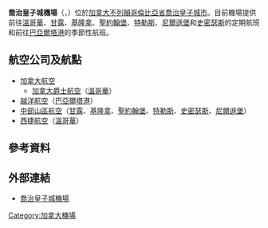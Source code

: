 {{noteTA
|1=zh-cn:乔治;zh-tw:喬治;zh-hk:佐治;
}}
{{Infobox Airport
|airport_name = 喬治皇子城機場<br>{{lang|en|Prince George Airport}}
|photo =
|type = 商業<br>半國際<br>民航
|run by = 加拿大運輸部<br />{{lang|en|Transport Canada}}
|opened = 1941年
|city = [[英屬哥倫比亞省|英屬哥倫比亞省]][[喬治皇子城|喬治皇子城]]
|elevation = 2,267呎（691米）
|coordinates = {{coord|53|53|22|N|122|40|44|W|type:airport}}
|IATA = YXS
|ICAO = CYXS
|runway1_heading = 01/19
|runway1_feet = 3,149
|runway1_meter = 1,149
|runway1_surface = [[瀝青|瀝青]]鋪成
|runway2_heading = 06/24
|runway2_feet = 5,624
|runway2_meter = 1,714
|runway2_surface = [[瀝青|瀝青]]鋪成
|runway3_heading = 15/33
|runway3_feet = 7,402
|runway3_meter = 2,256
|runway3_surface = [[瀝青|瀝青]]/[[混凝土|混凝土]]鋪成
|stat_year = 2007年
|stat_flight = 42,543<ref>"Aircraft statistics from Transport Canada", {{cite web |url=http://www.tc.gc.ca/pol/EN/Report/TP577/pdf/TP577_07.pdf |title=存档副本 |date=2008-12-22 |accessdate=2009-02-13 |archive-date=2009-02-13 |archive-url=https://web.archive.org/web/20090213121245/http://www.tc.gc.ca/pol/EN/Report/TP577/pdf/TP577_07.pdf |dead-url=no }}</ref>
}}

'''喬治皇子城機場'''（{{lang-en|Prince George Airport}}，{{airport codes|YKA|CYKA}}）位於[[加拿大|加拿大]][[不列顛哥倫比亞省|不列顛哥倫比亞省]][[喬治皇子城市|喬治皇子城市]]。目前機場提供前往[[溫哥華|溫哥華]]、[[甘露|甘露]]、[[基隆拿|基隆拿]]、[[聖約翰堡|聖約翰堡]]、[[特勒斯|特勒斯]]、[[尼爾遜堡|尼爾遜堡]]和[[史密瑟斯|史密瑟斯]]的定期航班和前往[[巴亞爾塔港|巴亞爾塔港]]的季節性航班。

==航空公司及航點==

*[[加拿大航空|加拿大航空]]
**[[加拿大爵士航空|加拿大爵士航空]]（[[溫哥華|溫哥華]]）
*[[越洋航空|越洋航空]]（[[巴亞爾塔港|巴亞爾塔港]]）
*[[中部山區航空|中部山區航空]]（[[甘露|甘露]]、[[基隆拿|基隆拿]]、[[聖約翰堡|聖約翰堡]]、[[特勒斯|特勒斯]]、[[史密瑟斯|史密瑟斯]]、[[尼爾遜堡|尼爾遜堡]]）
*[[西捷航空|西捷航空]]（[[溫哥華|溫哥華]]）

==參考資料==
<div class="references-small">
<references />
</div>

==外部連結==
* [http://www.pgairport.ca/yxs/ 喬治皇子城機場]{{Wayback|url=http://www.pgairport.ca/yxs/ |date=20200805191612 }} {{en icon}}



[[Category:加拿大機場|Category:加拿大機場]]